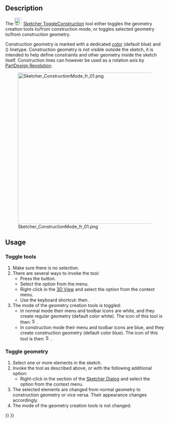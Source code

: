 <languages/>

{{Docnav
|[[Sketcher_CreatePeriodicBSplineByInterpolation|Periodic B-Spline From Knots]]
|[[Sketcher_Dimension|Dimension]]
|[[Sketcher_Workbench|Sketcher]]
|IconL=Sketcher_CreatePeriodicBSplineByInterpolation.svg
|IconR=Sketcher_Dimension.svg
|IconC=Workbench_Sketcher.svg
}}

<div class="mw-translate-fuzzy">
{{GuiCommand/pt
|Name=Sketcher ToggleConstruction
|Name/pt=Ativa/desativa a geometria de construção
|Icon=Sketcher_AlterConstruction.svg
|Workbenches=[[Sketcher Workbench/pt|Sketcher]]
|MenuLocation=Sketch → Geometrias do Sketcher → Ativa/desativa a geometria de construção
}}
</div>

==Description==

The [[Image:Sketcher_ToggleConstruction.svg|24px]] [[Sketcher_ToggleConstruction|Sketcher ToggleConstruction]] tool either toggles the geometry creation tools to/from construction mode, or toggles selected geometry to/from construction geometry.

Construction geometry is marked with a dedicated [[Sketcher_Preferences#Appearance|color]] (default blue) and ({{Version|1.0}}) linetype. Construction geometry is not visible outside the sketch, it is intended to help define constraints and other geometry inside the sketch itself. Construction lines can however be used as a rotation axis by [[PartDesign_Revolution|PartDesign Revolution]].

[[File:Sketcher_ConstructionMode_fr_01.png|480px]]

==Usage==

===Toggle tools===

# Make sure there is no selection.
# There are several ways to invoke the tool:
#* Press the {{Button|[[Image:Sketcher_ToggleConstruction.svg|16px]] [[Sketcher_ToggleConstruction|Toggle Construction Geometry]]}} button.
#* Select the {{MenuCommand|Sketch → Geometries → [[Image:Sketcher_ToggleConstruction.svg|16px]] Toggle Construction Geometry}} option from the menu.
#* Right-click in the [[3D_View|3D View]] and select the {{MenuCommand|[[Image:Sketcher_ToggleConstruction.svg|16px]] Toggle Construction Geometry}} option from the context menu.
#* Use the keyboard shortcut: {{KEY|G}} then {{KEY|N}}.
# The mode of the geometry creation tools is toggled:
#* In normal mode their menu and toolbar icons are white, and they create regular geometry (default color white). The icon of this tool is then: [[Image:Sketcher_ToggleConstruction.svg|16px]].
#* In construction mode their menu and toolbar icons are blue, and they create construction geometry (default color blue). The icon of this tool is then: [[Image:Sketcher_ToggleConstruction_Constr.svg|16px]].

===Toggle geometry===

# Select one or more elements in the sketch.
# Invoke the tool as described above, or with the following additional option:
#* Right-click in the {{MenuCommand|Elements}} section of the [[Sketcher_Dialog|Sketcher Dialog]] and select the {{MenuCommand|[[Image:Sketcher_ToggleConstruction.svg|16px]] Toggle Construction Geometry}} option from the context menu.
# The selected elements are changed from normal geometry to construction geometry or vice versa. Their appearance changes accordingly.
# The mode of the geometry creation tools is not changed.


{{Docnav
|[[Sketcher_CreatePeriodicBSplineByInterpolation|Periodic B-Spline From Knots]]
|[[Sketcher_Dimension|Dimension]]
|[[Sketcher_Workbench|Sketcher]]
|IconL=Sketcher_CreatePeriodicBSplineByInterpolation.svg
|IconR=Sketcher_Dimension.svg
|IconC=Workbench_Sketcher.svg
}}

{{Sketcher_Tools_navi{{#translation:}}}}
{{Userdocnavi{{#translation:}}}}